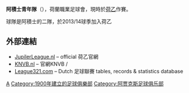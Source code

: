 {{noteTA
|1=zh-hans:阿贾克斯青年队;zh-hant:阿積士青年隊;
}}
{{Infobox football club
| clubname   = 阿積士青年隊
| image      = 
| fullname   = 阿積士青年隊<br> Jong AFC Ajax
| nickname   = ''Joden'' (Jews),<br> ''Godenzonen'' (Sons of the Gods)
| founded    = 1900年3月18日
| city       = [[阿姆斯特丹|阿姆斯特丹]]
| ground     = [[Sportpark_De_Toekomst|De Toekomst]]
| capacity   = 5,000<ref>{{cite web|url= http://www.ajax.nl/De-Toekomst/Sportcomplex/Over-het-jeugdcomplex.htm|title= De Toekomst - Ajax|accessdate= 2011-11-18|publisher= [[AFC_Ajax_Amsterdam|AFC Ajax Amsterdam]]|archive-url= https://web.archive.org/web/20110720134339/http://www.ajax.nl/De-Toekomst/Sportcomplex/Over-het-jeugdcomplex.htm|archive-date= 2011-07-20|dead-url= yes}}</ref>
| chairman   = Hennie Henrichs<ref>{{cite web |url = http://www.ajax.nl/De-Club/Vereniging/Bestuursraad.htm |title = Bestuur. |publisher = ajax.nl |accessdate = 5 May 2013 |archive-url = https://archive.is/20120530022343/http://www.ajax.nl/De-Club/Vereniging/Bestuursraad.htm |archive-date = 2012-05-30 |dead-url = yes }}</ref><br />[[Hans_Wijers|Hans Wijers]]
| manager    = [[Andries_Ulderink|Andries Ulderink]]
| league     = [[荷蘭乙組足球聯賽|荷蘭乙組足球聯賽]]
| season     = 2021–22
| position   = 荷乙，第 7 位
| pattern_la1      = _ajax1415h
| pattern_b1       = _ajax1415h
| pattern_ra1      = _ajax1415h
| pattern_sh1      = _ajax1415h
| pattern_so1      = _ajax1415h
| leftarm1         = FFFFFF
| body1            = FFFFFF
| rightarm1        = FFFFFF
| shorts1          = FFFFFF
| socks1           = FFFFFF
| pattern_la2      = _ajax1415a
| pattern_b2       = _ajax1415a
| pattern_ra2      = _ajax1415a
| pattern_sh2      = _ajax1415a
| pattern_so2      = _ajax1415a
| leftarm2         = 000071
| body2            = 000071
| rightarm2        = 000071
| shorts2          = 000071
| socks2           = 000071
}}

'''阿積士青年隊'''（{{lang-nl|Jong Ajax}}），荷蘭職業足球會，現時於[[荷乙|荷乙]]作賽。

球隊是阿積士的二隊，於2013/14球季加入荷乙

==外部連結==
*[https://web.archive.org/web/20091004172645/http://www.jupilerleague.nl/ JupilerLeague.nl] – official 荷乙官網 {{nl icon}}
*[http://www.knvb.nl KNVB.nl] {{Wayback|url=http://www.knvb.nl/ |date=20140509065842 }} – 官網KNVB {{nl icon}} / {{en icon}}
*[http://www.league321.com/netherlands-football.html  League321.com] {{Wayback|url=http://www.league321.com/netherlands-football.html |date=20171221005712 }} – Dutch 足球聯賽 tables, records & statistics database {{en icon}}

[[Category:荷蘭足球俱樂部|A]]
[[Category:1900年建立的足球俱樂部|Category:1900年建立的足球俱樂部]]
[[Category:阿贾克斯足球俱乐部|Category:阿贾克斯足球俱乐部]]


{{fc-stub}}